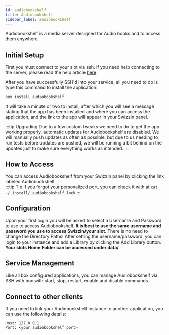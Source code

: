 ```yaml
---
id: audiobookshelf
title: Audiobookshelf
sidebar_label: audiobookshelf
---
```


Audiobookshelf is a media server designed for Audio books and to access them anywhere. 

## Initial Setup
First you must connect to your slot via ssh. If you need help connecting to the server, please read the help article [here](../getting-started/how-do-i-connect.md).

After you have successfully SSH'd into your service, all you need to do is type this command to install the application:
```plaintext main
box install audiobookshelf
```
It will take a minute or two to install, after which you will see a message stating that the app has been installed and where you can access the application, and the link to the app will appear in your Swizzin panel.

:::tip Upgrading
Due to a few custom tweaks we need to do to get the app working properly, automatic updates for Audiobookshelf are disabled. We will manually push updates as often as possible, but due to us needing to run tests before updates are pushed, we will be running a bit behind on the updates just to make sure everything works as intended.
:::

## How to Access
You can access Audiobookshelf from your Swizzin panel by clicking the link labeled Audiobookshelf.  
:::tip Tip
If you forgot your personalized port, you can check it with at `cat ~/.install/.audiobookshelf.lock` 
:::

## Configuration

Upon your first login you will be asked to select a Username and Password to use to access Audiobookshelf. **It is best to use the same username and password you use to access Swizzin/your slot**. There is no need to change the Directory Paths!
After setting the username/password, you can login to your instance and add a Library by clicking the Add Library button.
**Your slots Home Folder can be accessed under data/**

## Service Management

Like all box configured applications, you can manage Audiobookshelf via SSH with box with start, stop, restart, enable and disable commands.


<SystemdTabs service="audiobookshelf" />

## Connect to other clients

If you need to link your Audiobookshelf instance to another application, you can use the following details:

```plaintext main
Host: 127.0.0.1
Port: <your audiobookshelf port>
```
